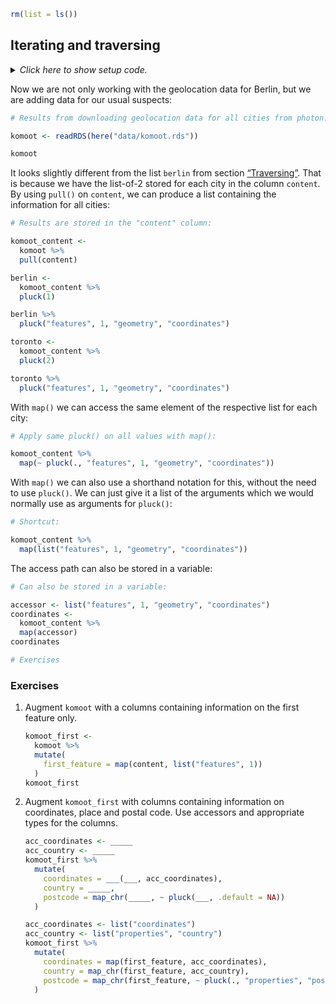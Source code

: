 ```r
rm(list = ls())
```


## Iterating and traversing {#komoot}

<details><summary>*Click here to show setup code.*</summary>
```r
### Iterating and traversing

```
```r
library(tidyverse)
library(here)
```
</details>

Now we are not only working with the geolocation data for Berlin, but we are adding data for our usual suspects:

```r
# Results from downloading geolocation data for all cities from photon.komoot.de:
```
```r
komoot <- readRDS(here("data/komoot.rds"))

komoot
```

It looks slightly different from the list `berlin` from section ["Traversing"](#berlin).
That is because we have the list-of-2 stored for each city in the column `content`.
By using `pull()` on `content`,  we can produce a list containing the information for all cities:

```r
# Results are stored in the "content" column:
```
```r
komoot_content <-
  komoot %>%
  pull(content)

berlin <-
  komoot_content %>%
  pluck(1)

berlin %>%
  pluck("features", 1, "geometry", "coordinates")

toronto <-
  komoot_content %>%
  pluck(2)

toronto %>%
  pluck("features", 1, "geometry", "coordinates")
```

With `map()` we can access the same element of the respective list for each city:

```r
# Apply same pluck() on all values with map():
```
```r
komoot_content %>%
  map(~ pluck(., "features", 1, "geometry", "coordinates"))
```

With `map()` we can also use a shorthand notation for this, without the need to use `pluck()`.
We can just give it a list of the arguments which we would normally use as arguments for `pluck()`:

```r
# Shortcut:
```
```r
komoot_content %>%
  map(list("features", 1, "geometry", "coordinates"))
```

The access path can also be stored in a variable:


```r
# Can also be stored in a variable:
```
```r
accessor <- list("features", 1, "geometry", "coordinates")
coordinates <-
  komoot_content %>%
  map(accessor)
coordinates
```


```r
# Exercises
```

### Exercises

1. Augment `komoot` with a columns containing information on the first feature only.
    
    ```r
    komoot_first <- 
      komoot %>% 
      mutate(
        first_feature = map(content, list("features", 1))
      )
    komoot_first
    ```

1. Augment `komoot_first` with columns containing information on coordinates, place and postal code. Use accessors and appropriate types for the columns.
    
    ```r
    acc_coordinates <- _____
    acc_country <- _____
    komoot_first %>% 
      mutate(
        coordinates = ___(___, acc_coordinates),
        country = _____,
        postcode = map_chr(_____, ~ pluck(___, .default = NA))
      )
    ```

    ```r
    acc_coordinates <- list("coordinates")
    acc_country <- list("properties", "country")
    komoot_first %>% 
      mutate(
        coordinates = map(first_feature, acc_coordinates),
        country = map_chr(first_feature, acc_country),
        postcode = map_chr(first_feature, ~ pluck(., "properties", "postcode", .default = NA))
      )
    ```
